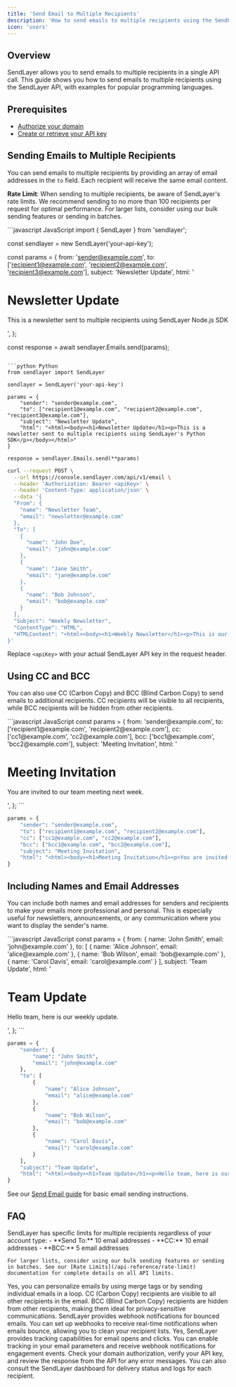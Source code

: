 ```yaml
---
title: 'Send Email to Multiple Recipients'
description: 'How to send emails to multiple recipients using the SendLayer API'
icon: 'users'
---
```


## Overview
SendLayer allows you to send emails to multiple recipients in a single API call. This guide shows you how to send emails to multiple recipients using the SendLayer API, with examples for popular programming languages.

## Prerequisites
- [Authorize your domain](https://sendlayer.com/docs/authorizing-your-domain/)
- [Create or retrieve your API key](https://sendlayer.com/docs/managing-api-keys/)

## Sending Emails to Multiple Recipients
You can send emails to multiple recipients by providing an array of email addresses in the `to` field. Each recipient will receive the same email content.

<Note>**Rate Limit**: When sending to multiple recipients, be aware of SendLayer's rate limits. We recommend sending to no more than 100 recipients per request for optimal performance. For larger lists, consider using our bulk sending features or sending in batches.</Note>

<CodeGroup>
```javascript JavaScript
import { SendLayer } from 'sendlayer';

const sendlayer = new SendLayer('your-api-key');

const params = {
  from: 'sender@example.com',
  to: ['recipient1@example.com', 'recipient2@example.com', 'recipient3@example.com'],
  subject: 'Newsletter Update',
  html: '<html><body><h1>Newsletter Update</h1><p>This is a newsletter sent to multiple recipients using SendLayer Node.js SDK</p></body></html>',
};

const response = await sendlayer.Emails.send(params);
```

```python Python
from sendlayer import SendLayer

sendlayer = SendLayer('your-api-key')

params = {
    "sender": "sender@example.com",
    "to": ["recipient1@example.com", "recipient2@example.com", "recipient3@example.com"],
    "subject": "Newsletter Update",
    "html": "<html><body><h1>Newsletter Update</h1><p>This is a newsletter sent to multiple recipients using SendLayer's Python SDK</p></body></html>" 
}

response = sendlayer.Emails.send(**params)
```

```bash cURL
curl --request POST \
  --url https://console.sendlayer.com/api/v1/email \
  --header 'Authorization: Bearer <apiKey>' \
  --header 'Content-Type: application/json' \
  --data '{
  "From": {
    "name": "Newsletter Team",
    "email": "newsletter@example.com"
  },
  "To": [
    {
      "name": "John Doe",
      "email": "john@example.com"
    },
    {
      "name": "Jane Smith",
      "email": "jane@example.com"
    },
    {
      "name": "Bob Johnson",
      "email": "bob@example.com"
    }
  ],
  "Subject": "Weekly Newsletter",
  "ContentType": "HTML",
  "HTMLContent": "<html><body><h1>Weekly Newsletter</h1><p>This is our weekly newsletter sent to multiple subscribers using the <a href=\"https://sendlayer.com\">SendLayer</a> API!</p></body></html>"
}'
```
</CodeGroup>

<Warning>Replace `<apiKey>` with your actual SendLayer API key in the request header.</Warning>

## Using CC and BCC
You can also use CC (Carbon Copy) and BCC (Blind Carbon Copy) to send emails to additional recipients. CC recipients will be visible to all recipients, while BCC recipients will be hidden from other recipients.

<CodeGroup>
```javascript JavaScript
const params = {
  from: 'sender@example.com',
  to: ['recipient1@example.com', 'recipient2@example.com'],
  cc: ['cc1@example.com', 'cc2@example.com'],
  bcc: ['bcc1@example.com', 'bcc2@example.com'],
  subject: 'Meeting Invitation',
  html: '<html><body><h1>Meeting Invitation</h1><p>You are invited to our team meeting next week.</p></body></html>',
};
```

```python Python
params = {
    "sender": "sender@example.com",
    "to": ["recipient1@example.com", "recipient2@example.com"],
    "cc": ["cc1@example.com", "cc2@example.com"],
    "bcc": ["bcc1@example.com", "bcc2@example.com"],
    "subject": "Meeting Invitation",
    "html": "<html><body><h1>Meeting Invitation</h1><p>You are invited to our team meeting next week.</p></body></html>"
}
```
</CodeGroup>

## Including Names and Email Addresses
You can include both names and email addresses for senders and recipients to make your emails more professional and personal. This is especially useful for newsletters, announcements, or any communication where you want to display the sender's name.

<CodeGroup>
```javascript JavaScript
const params = {
  from: {
    name: 'John Smith',
    email: 'john@example.com'
  },
  to: [
    {
      name: 'Alice Johnson',
      email: 'alice@example.com'
    },
    {
      name: 'Bob Wilson',
      email: 'bob@example.com'
    },
    {
      name: 'Carol Davis',
      email: 'carol@example.com'
    }
  ],
  subject: 'Team Update',
  html: '<html><body><h1>Team Update</h1><p>Hello team, here is our weekly update.</p></body></html>',
};
```

```python Python
params = {
    "sender": {
        "name": "John Smith",
        "email": "john@example.com"
    },
    "to": [
        {
            "name": "Alice Johnson",
            "email": "alice@example.com"
        },
        {
            "name": "Bob Wilson", 
            "email": "bob@example.com"
        },
        {
            "name": "Carol Davis",
            "email": "carol@example.com"
        }
    ],
    "subject": "Team Update",
    "html": "<html><body><h1>Team Update</h1><p>Hello team, here is our weekly update.</p></body></html>"
}
```
</CodeGroup>

<Note>See our [Send Email guide](/guides/send-email) for basic email sending instructions.</Note>

## FAQ
<AccordionGroup>
  <Accordion title="What is the maximum number of recipients I can send to?">
    SendLayer has specific limits for multiple recipients regardless of your account type:
    - **Send To:** 10 email addresses
    - **CC:** 10 email addresses  
    - **BCC:** 5 email addresses
    
    For larger lists, consider using our bulk sending features or sending in batches. See our [Rate Limits](/api-reference/rate-limit) documentation for complete details on all API limits.
  </Accordion>
  <Accordion title="Can I personalize emails for each recipient?">
    Yes, you can personalize emails by using merge tags or by sending individual emails in a loop.
  </Accordion>
  <Accordion title="What's the difference between CC and BCC?">
    CC (Carbon Copy) recipients are visible to all other recipients in the email. BCC (Blind Carbon Copy) recipients are hidden from other recipients, making them ideal for privacy-sensitive communications.
  </Accordion>
  <Accordion title="How do I handle bounced emails for multiple recipients?">
    SendLayer provides webhook notifications for bounced emails. You can set up webhooks to receive real-time notifications when emails bounce, allowing you to clean your recipient lists.
  </Accordion>
  <Accordion title="Can I track email opens and clicks for multiple recipients?">
    Yes, SendLayer provides tracking capabilities for email opens and clicks. You can enable tracking in your email parameters and receive webhook notifications for engagement events.
  </Accordion>
  <Accordion title="What should I do if some recipients don't receive the email?">
    Check your domain authorization, verify your API key, and review the response from the API for any error messages. You can also consult the SendLayer dashboard for delivery status and logs for each recipient.
  </Accordion>
</AccordionGroup>

